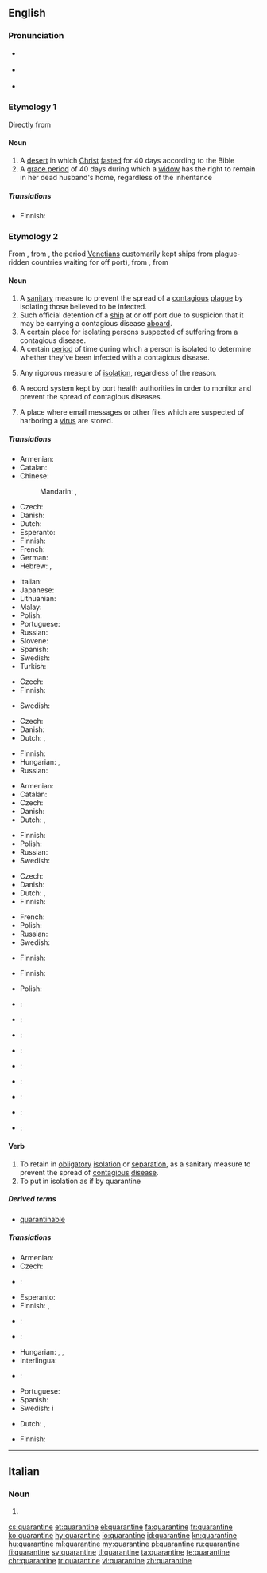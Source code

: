 ==English==
{{was wotd|2009|April|21}}

===Pronunciation===
* {{a|UK}} {{IPA|/ˈkwɒɹ.ən.tiːn/|/ˈkwɒɹ.ən.taɪn/}}
* {{a|US}} {{IPA|/ˈkwɑɹ.ən.tin/|/ˈkwɔɹ.ən.tin/}}
* {{audio|en-us-quarantine.ogg|Audio (US)|lang=en}}

===Etymology 1===
Directly from {{etyl|la|en}} {{term|quadraginta||lang=la|forty}}

====Noun====
{{en-noun}}

# A [[desert]] in which [[Christ]] [[fast]]ed for 40 days according to the Bible
# A [[grace period]] of 40 days during which a [[widow]] has the right to remain in her dead husband's home, regardless of the inheritance

=====Translations=====
{{trans-top|desert in which Christ fasted}}
* Finnish: {{t+|fi|erämaa}}
{{trans-mid}}
{{trans-bottom}}

===Etymology 2===
From {{etyl|it|en}} {{term|quarantina|lang=it||forty}}, from {{term|quarantina giorni|lang=it||forty days}}, the period [[Venetian]]s customarily kept ships from plague-ridden countries waiting for off port), from {{term|quaranta||lang=it|forty}}, from {{etyl|la|en}} {{term|quadraginta||lang=la|forty}}
{{wikipedia}}

====Noun====
{{en-noun}}

# A [[sanitary]] measure to prevent the spread of a [[contagious]] [[plague]] by isolating those believed to be infected.
# Such official detention of a [[ship]] at or off port due to suspicion that it may be carrying a contagious disease [[aboard]].
# A certain place for isolating persons suspected of suffering from a contagious disease.
# A certain [[period]] of time during which a person is isolated to determine whether they've been infected with a contagious disease.
# {{context|by extension|lang=en}} Any rigorous measure of [[isolation]], regardless of the reason.
# A record system kept by port health authorities in order to monitor and prevent the spread of contagious diseases.
# {{context|computing|lang=en}} A place where email messages or other files which are suspected of harboring a [[virus]] are stored.

=====Translations=====
{{trans-top|sanitary measure isolating infected people}}
* Armenian: {{t|hy|կարանտին|tr=karantin}}
* Catalan: {{t+|ca|quarantena}}
* Chinese:
*: Mandarin: {{t+|cmn|檢疫|sc=Hani}}, {{t|cmn|检疫|tr=jiǎnyì|sc=Hani}}
* Czech: {{t+|cs|karanténa|f}}
* Danish: {{t|da|karantæne|c}}
* Dutch: {{t+|nl|quarantaine|f}}
* Esperanto: {{t|eo|kvaranteno}}
* Finnish: {{t+|fi|karanteeni}}
* French: {{t+|fr|quarantaine|f}}
* German: {{t+|de|Quarantäne|f}}
* Hebrew: {{t|he|הֶסְגֵּר|m|tr=hesger}}, {{t|he|קָרַנְטִינָה|f|tr=qarantina}}
{{trans-mid}}
* Italian: {{t|it|quarantena}}
* Japanese: {{t+|ja|検疫|tr=けんえき, ken'eki}}
* Lithuanian: {{t|lt|karantinas|m}}
* Malay: {{t|ms|kuarantin}}
* Polish: {{t|pl|kwarantanna|f}}
* Portuguese: {{t|pt|quarentena|f}}
* Russian: {{t+|ru|карантин|m|tr=karantín}}
* Slovene: {{t|sl|karantena|f}}
* Spanish: {{t+|es|cuarentena}}
* Swedish: {{t+|sv|karantän|c}}
* Turkish: {{t+|tr|karantina}}
{{trans-bottom}}

{{trans-top|detention of ship}}
* Czech: {{t+|cs|karanténa|f}}
* Finnish: {{t+|fi|karanteeni}}
{{trans-mid}}
* Swedish: {{t+|sv|karantän}}
{{trans-bottom}}

{{trans-top|place for isolating persons}}
* Czech: {{t+|cs|karanténa|f}}
* Danish: {{t|da|karantæne|c}}
* Dutch: {{t+|nl|quarantaine|f}}, {{qualifier|if a port}} {{t|nl|quarantainehaven}}
{{trans-mid}}
* Finnish: {{t+|fi|karanteeni}}
* Hungarian: {{t+|hu|karantén}}, {{t|hu|vesztegzár}}
* Russian: {{t+|ru|изолятор|m|tr=izoljátor}}
{{trans-bottom}}

{{trans-top|period of isolation}}
* Armenian: {{t|hy|կարանտին|tr=karantin}}
* Catalan: {{t+|ca|quarantena|f}}
* Czech: {{t+|cs|karanténa|f}}
* Danish: {{t|da|karantæne|c}}
* Dutch: {{t+|nl|quarantaine|f}}, {{t|nl|quarantaineperiode|f}}
{{trans-mid}}
* Finnish: {{t+|fi|karanteeni}}
* Polish: {{t|pl|kwarantanna|f}}
* Russian: {{t+|ru|карантин|m|tr=karantín}}
* Swedish: {{t+|sv|karantän}}
{{trans-bottom}}

{{trans-top|any rigorous measure of isolation}}
* Czech: {{t+|cs|karanténa|f}}
* Danish: {{t|da|karantæne|c}}
* Dutch: {{t+|nl|quarantaine|f}}, {{t+|nl|afzondering|f}}
* Finnish: {{t+|fi|karanteeni}}
{{trans-mid}}
* French: {{t+|fr|quarantaine|f}}
* Polish: {{t|pl|kwarantanna|f}}
* Russian: {{t+|ru|карантин|m|tr=karantín}}
* Swedish: {{t+|sv|karantän}}
{{trans-bottom}}

{{trans-top|record system}}
* Finnish: {{t+|fi|karanteeni}}
{{trans-mid}}
{{trans-bottom}}

{{trans-top|storage for suspected files}}
* Finnish: {{t+|fi|karanteeni}}
{{trans-mid}}
* Polish: {{t|pl|kwarantanna|f}}
{{trans-bottom}}

{{checktrans-top}}
* {{ttbc|cmn}}: {{zh-tsp|檢疫|检疫|jiǎnyì}}
* {{ttbc|eo}}: {{t|eo|kvaranteno}}
* {{ttbc|fr}}: {{t+|fr|quarantaine|f}}
* {{ttbc|de}}: {{t+|de|Quarantäne|f}}
* {{ttbc|id}}: {{t+|id|karantina}}
{{trans-mid}}
* {{ttbc|ia}}: {{t|ia|quarantena}}
* {{ttbc|it}}: {{qualifier|all senses}} {{t|it|quarantena|f}}
* {{ttbc|pt}}: {{t|pt|quarentena|f}}
* {{ttbc|es}}: {{t+|es|cuarentena|f}}
{{trans-bottom}}

====Verb====
{{en-verb|quarantin|ing}}

# To retain in [[obligatory]] [[isolation]] or [[separation]], as a sanitary measure to prevent the spread of [[contagious]] [[disease]].
# To put in isolation as if by quarantine

=====Derived terms=====
* [[quarantinable]]

=====Translations=====
{{trans-top|to retain in obligatory isolation or separation as a sanitary prevention}}
* Armenian: {{t|hy|կարանտինի ենթարկել|tr=karantini ent’arkel}}
* Czech: {{t+|cs|dát}} {{t+|cs|do}} {{t+|cs|karanténa|alt=karantény}}
* {{ttbc|nl}}: {{t|nl|in [[quarantaine]] [[plaatsen]]/[[zetten]]}}<!-- split? -->
* Esperanto: {{t|eo|kvaranteni}}
* Finnish: {{t+|fi|panna}} {{t+|fi|karanteeni|alt=karanteeniin}}, {{t+|fi|eristää}}
* {{ttbc|fr}}: {{t|fr|[[mettre]] en [[quarantaine]]}} <!-- was "[[mettre]] en [[quarantaine]]" - assumed sum-of-parts; if an idiom, remove the wikilinks to the individual words. see [[User:Kephir/gadgets/xte#Translation_fixing]] -->
* {{ttbc|de}}: {{t|de|[[unter]] [[Quarantäne]] [[stellen]]}} <!-- was "[[unter]] [[Quarantäne]] [[stellen]]" - assumed sum-of-parts; if an idiom, remove the wikilinks to the individual words. see [[User:Kephir/gadgets/xte#Translation_fixing]] -->
{{trans-mid}}
* Hungarian: {{t+|hu|elkülönít}}, {{t|hu|karanténba helyez}}, {{t|hu|karanténba zár}}
* Interlingua: {{t|ia|quarantenar}}
* {{ttbc|it}}: {{t|it|[[mettere]] in [[quarantena]]}} <!-- was "[[mettere]] in [[quarantena]]" - assumed sum-of-parts; if an idiom, remove the wikilinks to the individual words. see [[User:Kephir/gadgets/xte#Translation_fixing]] -->
* Portuguese: {{t+|pt|quarentenar}}
* Spanish: {{t|es|cuarentenar}}
* Swedish: {{t+|sv|sätta}} i {{t+|sv|karantän}}
{{trans-bottom}}

{{trans-top|put in isolation as if by quarantine}}
* Dutch: {{t+|nl|afzonderen}}, {{t+|nl|isoleren}}
{{trans-mid}}
* Finnish: {{t+|fi|eristää}}
{{trans-bottom}}

----

==Italian==

===Noun===
{{head|it|plural}} {{g|f}}

# {{plural of|quarantina|lang=it}}

[[cs:quarantine]]
[[et:quarantine]]
[[el:quarantine]]
[[fa:quarantine]]
[[fr:quarantine]]
[[ko:quarantine]]
[[hy:quarantine]]
[[io:quarantine]]
[[id:quarantine]]
[[kn:quarantine]]
[[hu:quarantine]]
[[ml:quarantine]]
[[my:quarantine]]
[[pl:quarantine]]
[[ru:quarantine]]
[[fi:quarantine]]
[[sv:quarantine]]
[[tl:quarantine]]
[[ta:quarantine]]
[[te:quarantine]]
[[chr:quarantine]]
[[tr:quarantine]]
[[vi:quarantine]]
[[zh:quarantine]]